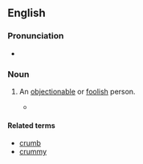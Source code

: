 ==English==

===Pronunciation===
* {{audio|En-au-crumbum.ogg|Audio (AU)|lang=en}}

===Noun===
{{en-noun}}

# {{lb|en|slang}} An [[objectionable]] or [[foolish]] person.
#* {{quote-text|lang=en|year=1987|author={{w|James A. Michener}}|title=Centennial|page=9|isbn=9780449214190|url=http://books.google.ca/books?id=iv62ZfasDeIC&pg=PA9&dq=crumbum+subject:%22fiction%22&lr=&as_drrb_is=b&as_minm_is=0&as_miny_is=1800&as_maxm_is=0&as_maxy_is=1990&as_brr=3&client=firefox-a&cd=1#v=onepage&q=crumbum%20subject%3A%22fiction%22&f=false|passage=Don't let this '''crumbum''' talk you into doing his dirty work. He's known as the literary pimp of Sixth Avenue.}}

====Related terms====
* [[crumb]]
* [[crummy]]
